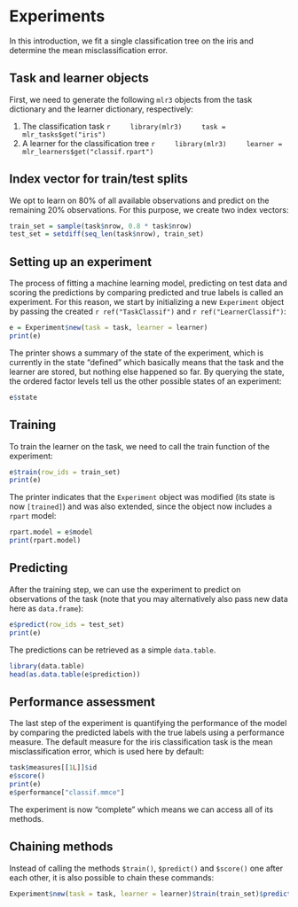 # Experiments {#experiments}

In this introduction, we fit a single classification tree on the iris and determine the mean misclassification error.

## Task and learner objects

First, we need to generate the following `mlr3` objects from the task dictionary and the learner dictionary, respectively:

1. The classification task
    ```r
    library(mlr3)
    task = mlr_tasks$get("iris")
    ```
2. A learner for the classification tree
    ```r
    library(mlr3)
    learner = mlr_learners$get("classif.rpart")
    ```

## Index vector for train/test splits

We opt to learn on 80% of all available observations and predict on the remaining 20% observations.
For this purpose, we create two index vectors:

```r
train_set = sample(task$nrow, 0.8 * task$nrow)
test_set = setdiff(seq_len(task$nrow), train_set)
```

## Setting up an experiment

The process of fitting a machine learning model, predicting on test data and scoring the predictions by comparing predicted and true labels is called an experiment.
For this reason, we start by initializing a new `Experiment` object by passing the created `r ref("TaskClassif")` and `r ref("LearnerClassif")`:

```r
e = Experiment$new(task = task, learner = learner)
print(e)
```

The printer shows a summary of the state of the experiment, which is currently in the state "defined" which basically means that the task and the learner are stored, but nothing else happened so far.
By querying the state, the ordered factor levels tell us the other possible states of an experiment:
```r
e$state
```


## Training

To train the learner on the task, we need to call the train function of the experiment:

```r
e$train(row_ids = train_set)
print(e)
```

The printer indicates that the `Experiment` object was modified (its state is now `[trained]`) and was also extended, since the object now includes a `rpart` model:

```r
rpart.model = e$model
print(rpart.model)
```

## Predicting

After the training step, we can use the experiment to predict on observations of the task (note that you may alternatively also pass new data here as `data.frame`):

```r
e$predict(row_ids = test_set)
print(e)
```

The predictions can be retrieved as a simple `data.table`.

```r
library(data.table)
head(as.data.table(e$prediction))
```

## Performance assessment

The last step of the experiment is quantifying the performance of the model by comparing the predicted labels with the true labels using a performance measure.
The default measure for the iris classification task is the mean misclassification error, which is used here by default:

```r
task$measures[[1L]]$id
e$score()
print(e)
e$performance["classif.mmce"]
```

The experiment is now "complete" which means we can access all of its methods.

## Chaining methods

Instead of calling the methods `$train()`, `$predict()` and `$score()` one after each other, it is also possible to chain these commands:

```r
Experiment$new(task = task, learner = learner)$train(train_set)$predict(test_set)$score()
```
